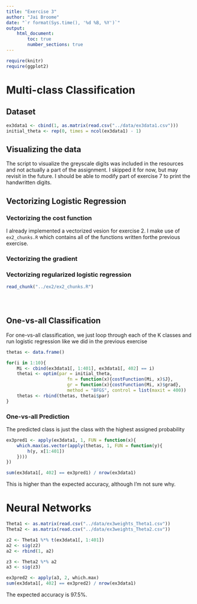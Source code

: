 ```yaml
---
title: "Exercise 3"
author: "Jai Broome"
date: "`r format(Sys.time(), '%d %B, %Y')`"
output: 
    html_document:
        toc: true
        number_sections: true
---
```


```r
require(knitr)
require(ggplot2)
```

# Multi-class Classification

## Dataset

```r
ex3data1 <- cbind(1, as.matrix(read.csv("../data/ex3data1.csv")))
initial_theta <- rep(0, times = ncol(ex3data1) - 1)
```

##  Visualizing the data

The script to visualize the greyscale digits was included in the resources and not actually a part of the assignment. I skipped it for now, but may revisit in the future. I should be able to modify part of exercise 7 to print the handwritten digits.

## Vectorizing Logistic Regression

### Vectorizing the cost function

I already implemented a vectorized vesion for exercise 2. I make use of `ex2_chunks.R` which contains all of the functions written forthe previous exercise.

### Vectorizing the gradient

### Vectorizing regularized logistic regression

```r
read_chunk("../ex2/ex2_chunks.R")
```

```r
```

```r
```

```r
```

## One-vs-all Classification 

For one-vs-all classification, we just loop through each of the K classes and run logistic regression like we did in the previous exercise

```r
thetas <- data.frame()

for(i in 1:10){
    Mi <- cbind(ex3data1[, 1:401], ex3data1[, 402] == i)
    thetai <- optim(par = initial_theta,
                       fn = function(x){costFunction(Mi, x)$J},
                       gr = function(x){costFunction(Mi, x)$grad},
                       method = "BFGS", control = list(maxit = 400))
    thetas <- rbind(thetas, thetai$par)
}

```

### One-vs-all Prediction

The predicted class is just the class with the highest assigned probability

```r
ex3pred1 <- apply(ex3data1, 1, FUN = function(x){
    which.max(as.vector(apply(thetas, 1, FUN = function(y){
        h(y, x[1:401])
    })))
})

sum(ex3data1[, 402] == ex3pred1) / nrow(ex3data1)
```

This is higher than the expected accuracy, although I'm not sure why.

# Neural Networks

```r

Theta1 <- as.matrix(read.csv("../data/ex3weights_Theta1.csv"))
Theta2 <- as.matrix(read.csv("../data/ex3weights_Theta2.csv"))

z2 <- Theta1 %*% t(ex3data1[, 1:401])
a2 <- sig(z2)
a2 <- rbind(1, a2)

z3 <- Theta2 %*% a2
a3 <- sig(z3)

ex3pred2 <- apply(a3, 2, which.max)
sum(ex3data1[, 402] == ex3pred2) / nrow(ex3data1)

```

The expected accuracy is 97.5%.